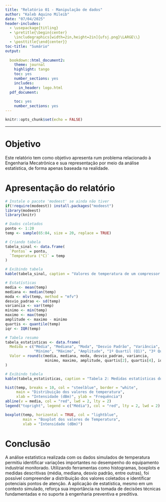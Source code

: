 ---
title: "Relatório 01 - Manipulação de dados"
author: "Kaleb Aquino Mileib"
date: "07/04/2025"
header-includes:
  - \usepackage{titling}
  - \pretitle{\begin{center}
    \includegraphics[width=2in,height=2in]{ufsj.png}\LARGE\\}
  - \posttitle{\end{center}}
toc-title: "Sumário"
output:
  
  bookdown::html_document2: 
    theme: journal
    highlight: tango
    toc: yes
    number_sections: yes
    includes:
      in_header: logo.html
  pdf_document:
    
    toc: yes
    number_sections: yes
---

```{r setup, include=FALSE}
knitr::opts_chunk$set(echo = FALSE)
```
--- 

# Objetivo

Este relatório tem como objetivo apresenta rum problema relacionado à Engenharia Mecatrônica e sua representação por meio da análise estatística, de forma apenas baseada na realidade. 

# Apresentação do relatório

```{r}
# Instale o pacote 'modeest' se ainda não tiver
if(!require(modeest)) install.packages("modeest")
library(modeest)
library(knitr)

```
```{r}
# Dados coletados
ponto <- 1:20
temp <- sample(65:84, size = 20, replace = TRUE)

# Criando tabela
tabela_sinal <- data.frame(
  `Pontos` = ponto,
  `Temperatura (°C)` = temp
)

# Exibindo tabela
kable(tabela_sinal, caption = "Valores de temperatura de um compressor Industrial")

```
```{r}
# Estatísticas
media <- mean(temp)
mediana <- median(temp)
moda <- mlv(temp, method = "mfv")
desvio_padrao <- sd(temp)
variancia <- var(temp)
minimo <- min(temp)
maximo <- max(temp)
amplitude <- maximo - minimo
quartis <- quantile(temp)
iqr <- IQR(temp)

# Tabela resumo
tabela_estatisticas <- data.frame(
  Medida = c("Média", "Mediana", "Moda", "Desvio Padrão", "Variância",
             "Mínimo", "Máximo", "Amplitude", "1º Quartil (Q1)", "3º Quartil (Q3)", "IQR"),
  Valor = round(c(media, mediana, moda, desvio_padrao, variancia,
                  minimo, maximo, amplitude, quartis[2], quartis[4], iqr), 2)
)

# Exibindo tabela
kable(tabela_estatisticas, caption = "Tabela 2: Medidas estatísticas dos valores do motor de um compressor")

```
```{r}
hist(temp, breaks = 10, col = "steelblue", border = "white",
     main = "Distribuição dos valores de temperatura",
     xlab = "Intensidade (dBm)", ylab = "Frequência")
abline(v = media, col = "red", lwd = 2, lty = 2)
legend("topright", legend = c("Média"), col = "red", lty = 2, lwd = 2)

```

```{r}
boxplot(temp, horizontal = TRUE, col = "lightblue",
        main = "Boxplot dos valores de Temperatura",
        xlab = "Intensidade (dBm)")

```

# Conclusão

A análise estatística realizada com os dados simulados de temperatura permitiu identificar variações importantes no desempenho do equipamento industrial monitorado. Utilizando ferramentas como histogramas, boxplots e medidas descritivas (média, mediana, desvio padrão, entre outras), foi possível compreender a distribuição dos valores coletados e identificar potenciais pontos de atenção. A aplicação de estatística, mesmo em um contexto simulado, reforça sua importância na tomada de decisões técnicas fundamentadas e no suporte à engenharia preventiva e preditiva.

